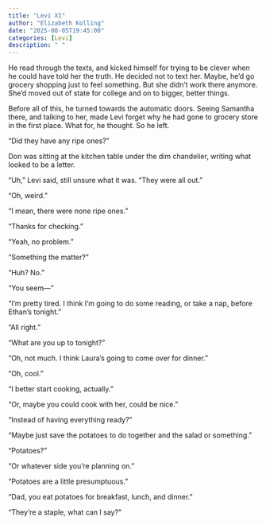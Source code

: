 ```yaml
---
title: "Levi XI"
author: "Elizabeth Kolling"
date: "2025-08-05T19:45:00"
categories: [Levi]
description: " "
---
```


He read through the texts, and kicked himself for trying to be clever when he could have told her the truth. He decided not to text her. Maybe, he'd go grocery shopping just to feel something. But she didn't work there anymore. She'd moved out of state for college and on to bigger, better things.  

Before all of this, he turned towards the automatic doors. Seeing Samantha there, and talking to her, made Levi forget why he had gone to grocery store in the first place. What for, he thought. So he left. 

"Did they have any ripe ones?"

Don was sitting at the kitchen table under the dim chandelier, writing what looked to be a letter.  

"Uh," Levi said, still unsure what it was. "They were all out."

"Oh, weird."

"I mean, there were none ripe ones."

"Thanks for checking."

"Yeah, no problem."

"Something the matter?"

"Huh? No."

"You seem—"

"I'm pretty tired. I think I'm going to do some reading, or take a nap, before Ethan's tonight."

"All right."

"What are you up to tonight?"

"Oh, not much. I think Laura's going to come over for dinner."

"Oh, cool."

"I better start cooking, actually."

"Or, maybe you could cook with her, could be nice."

"Instead of having everything ready?"

"Maybe just save the potatoes to do together and the salad or something."

"Potatoes?"

"Or whatever side you're planning on."

"Potatoes are a little presumptuous."

"Dad, you eat potatoes for breakfast, lunch, and dinner."

"They're a staple, what can I say?"